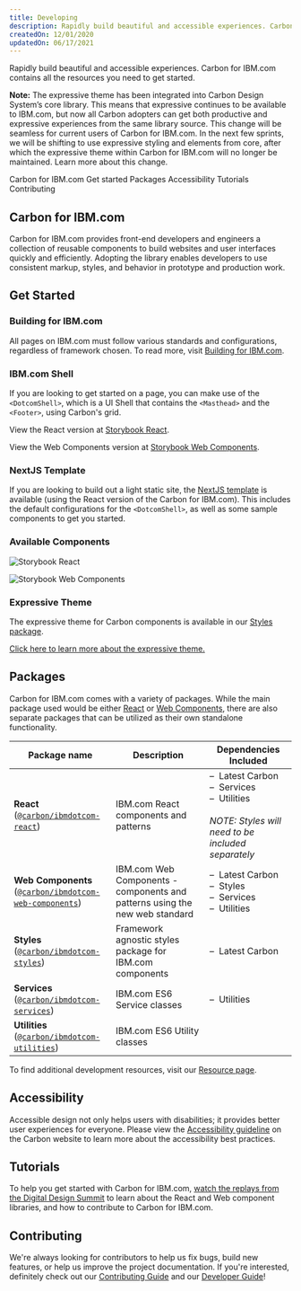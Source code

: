 ```yaml
---
title: Developing
description: Rapidly build beautiful and accessible experiences. Carbon for IBM.com contains all the resources you need to get started.
createdOn: 12/01/2020
updatedOn: 06/17/2021
---
```



<PageDescription>

Rapidly build beautiful and accessible experiences. Carbon for IBM.com contains all the resources you need to get started.

</PageDescription>

<InlineNotification>

**Note:** The expressive theme has been integrated into Carbon Design System’s core library. This means that expressive continues to be available to IBM.com, but now all Carbon adopters can get both productive and expressive experiences from the same library source. This change will be seamless for current users of Carbon for IBM.com. In the next few sprints, we will be shifting to use expressive styling and elements from core, after which the expressive theme within Carbon for IBM.com will no longer be maintained. <Link to="/help/expressive-update">Learn more about this change</Link>.

</InlineNotification>

<AnchorLinks>
<AnchorLink>Carbon for IBM.com</AnchorLink>
<AnchorLink>Get started</AnchorLink>
<AnchorLink>Packages</AnchorLink>
<AnchorLink>Accessibility</AnchorLink>
<AnchorLink>Tutorials</AnchorLink>
<AnchorLink>Contributing</AnchorLink>
</AnchorLinks>


## Carbon for IBM.com

Carbon for IBM.com provides front-end developers and engineers a collection of reusable components to build websites and
user interfaces quickly and efficiently. Adopting the library enables developers to use consistent markup, styles, and
behavior in prototype and production work.

## Get Started

### Building for IBM.com

All pages on IBM.com must follow various standards and configurations, regardless of framework chosen. To read more,
visit [Building for IBM.com](https://github.com/carbon-design-system/carbon-for-ibm-dotcom/blob/master/docs/building-for-ibm-dotcom.md).

### IBM.com Shell

If you are looking to get started on a page, you can make use of the `<DotcomShell>`, which is a UI Shell that
contains the `<Masthead>` and the `<Footer>`, using Carbon's grid. 

View the React version at [Storybook React](https://ibmdotcom-react.mybluemix.net/?path=/story/components-dotcom-shell--default).

View the Web Components version at [Storybook Web Components](http://ibmdotcom-web-components.mybluemix.net/?path=/story/components-dotcom-shell--default).

### NextJS Template

If you are looking to build out a light static site, the
[NextJS template](https://github.com/carbon-design-system/carbon-for-ibm-dotcom-nextjs-template) is available (using the
React version of the Carbon for IBM.com). This includes the default configurations for the `<DotcomShell>`, as well as
some sample components to get you started.

### Available Components

<Row className="resource-card-group">
<Column colMd={4} colLg={4} noGutterSm>
<ResourceCard
  subTitle="Carbon for IBM.com Storybook React"
  href="https://ibmdotcom-react.mybluemix.net/"
>

![Storybook React](./../../images/icon/react-icon.svg)

</ResourceCard>
</Column>

<Column colMd={4} colLg={4} noGutterSm>
<ResourceCard
  subTitle="Carbon for IBM.com Storybook Web Components"
  href="https://ibmdotcom-web-components.mybluemix.net/"
>

![Storybook Web Components](./../../images/icon/js_logo.svg)

</ResourceCard>
</Column>
</Row>

### Expressive Theme

The expressive theme for Carbon components is available in our [Styles package](https://github.com/carbon-design-system/carbon-for-ibm-dotcom/tree/master/packages/styles).

[Click here to learn more about the expressive theme.](/guidelines/expressive-theme)


## Packages

Carbon for IBM.com comes with a variety of packages. While the main package used would be either [React](https://ibmdotcom-react.mybluemix.net)
or [Web Components](https://ibmdotcom-web-components.mybluemix.net), there are also separate packages that can be
utilized as their own standalone functionality.

| Package name                                                                                                                                                  | Description                                                                 | Dependencies Included                                                                                                                                                                                                       |
| ------------------------------------------------------------------------------------------------------------------------------------                          | --------------------------------------------------------------------------- | ----------------------------------------------------------------                                                                                                                                                            |
| **React**<br/>([`@carbon/ibmdotcom-react`](https://github.com/carbon-design-system/carbon-for-ibm-dotcom/blob/master/packages/react))                            | IBM.com React components and patterns                                       | &ndash;&nbsp;&nbsp;Latest Carbon<br/>&ndash;&nbsp;&nbsp;Services<br/>&ndash;&nbsp;&nbsp;Utilities<br/><br/><em>NOTE: Styles will need to be included separately</em> |
| **Web Components**<br/>([`@carbon/ibmdotcom-web-components`](https://github.com/carbon-design-system/carbon-for-ibm-dotcom/blob/master/packages/web-components)) | IBM.com Web Components - components and patterns using the new web standard | &ndash;&nbsp;&nbsp;Latest Carbon<br/>&ndash;&nbsp;&nbsp;Styles<br/>&ndash;&nbsp;&nbsp;Services<br/>&ndash;&nbsp;&nbsp;Utilities                     |
| **Styles**<br/>([`@carbon/ibmdotcom-styles`](https://github.com/carbon-design-system/carbon-for-ibm-dotcom/blob/master/packages/styles))                         | Framework agnostic styles package for IBM.com components                    | &ndash;&nbsp;&nbsp;Latest Carbon                                                                                                                                                                          |
| **Services**<br/>([`@carbon/ibmdotcom-services`](https://github.com/carbon-design-system/carbon-for-ibm-dotcom/blob/master/packages/services))                   | IBM.com ES6 Service classes                                                 | &ndash;&nbsp;&nbsp;Utilities                                                                                                                                                                              |
| **Utilities**<br/>([`@carbon/ibmdotcom-utilities`](https://github.com/carbon-design-system/carbon-for-ibm-dotcom/blob/master/packages/utilities))                | IBM.com ES6 Utility classes                                                 |                                                                                                                                                                                                                             |

To find additional development resources, visit our [Resource page](/resources).

## Accessibility

Accessible design not only helps users with disabilities; it provides better user experiences for everyone. Please view the <a href="https://www.carbondesignsystem.com/guidelines/accessibility/overview" target="_blank">Accessibility guideline</a> on the Carbon website to learn more about the accessibility best practices.

## Tutorials

To help you get started with Carbon for IBM.com, [watch the replays from the Digital Design Summit](https://ec.yourlearning.ibm.com/w3/series/10148614?layout=grid) to learn about the React and Web component libraries, and how to contribute to Carbon for IBM.com.

## Contributing

We're always looking for contributors to help us fix bugs, build new features, or help us improve the project
documentation. If you're interested, definitely check out our
[Contributing Guide](https://github.com/carbon-design-system/carbon-for-ibm-dotcom/blob/master/.github/CONTRIBUTING.md) and
our [Developer Guide](https://github.com/carbon-design-system/carbon-for-ibm-dotcom/blob/master/docs/developing.md)!
